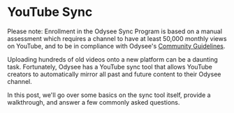 # YouTube Sync

Please note: Enrollment in the Odysee Sync Program is based on a manual assessment which requires a channel to have at least 50,000 monthly views on YouTube, and to be in compliance with Odysee's [Community Guidelines](https://help.odysee.tv/communityguidelines/).

Uploading hundreds of old videos onto a new platform can be a daunting task. Fortunately, Odysee has a YouTube sync tool that allows YouTube creators to automatically mirror all past and future content to their Odysee channel.

In this post, we'll go over some basics on the sync tool itself, provide a walkthrough, and answer a few commonly asked questions.

<CategoryCards/>
